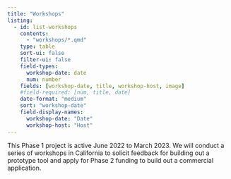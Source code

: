 ```yaml
---
title: "Workshops"
listing:
  - id: list-workshops
    contents:
      - "workshops/*.qmd"
    type: table
    sort-ui: false
    filter-ui: false
    field-types:
      workshop-date: date
      num: number
    fields: [workshop-date, title, workshop-host, image]
    #field-required: [num, title, date]
    date-format: "medium"
    sort: "workshop-date"
    field-display-names:
      workshop-date: "Date"
      workshop-host: "Host"
---
```


This Phase 1 project is active June 2022 to March 2023. We will conduct a series of workshops in California to solicit feedback for building out a prototype tool and apply for Phase 2 funding to build out a commercial application.

::: {#list-workshops}
:::

